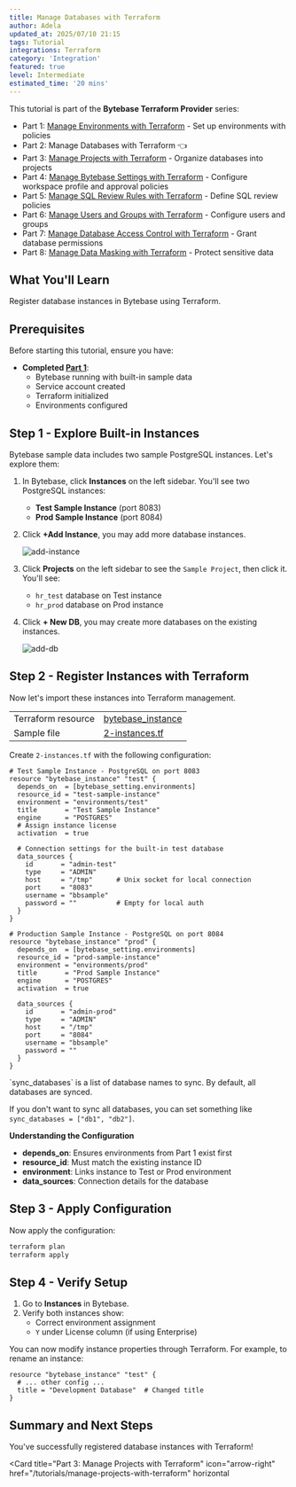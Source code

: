 ```yaml
---
title: Manage Databases with Terraform
author: Adela
updated_at: 2025/07/10 21:15
tags: Tutorial
integrations: Terraform
category: 'Integration'
featured: true
level: Intermediate
estimated_time: '20 mins'
---
```



This tutorial is part of the **Bytebase Terraform Provider** series:

- Part 1: [Manage Environments with Terraform](/tutorials/manage-environments-with-terraform) - Set up environments with policies
- Part 2: Manage Databases with Terraform 👈
- Part 3: [Manage Projects with Terraform](/tutorials/manage-projects-with-terraform) - Organize databases into projects
- Part 4: [Manage Bytebase Settings with Terraform](/tutorials/manage-general-settings-with-terraform) - Configure workspace profile and approval policies
- Part 5: [Manage SQL Review Rules with Terraform](/tutorials/manage-sql-review-rules-with-terraform) - Define SQL review policies
- Part 6: [Manage Users and Groups with Terraform](/tutorials/manage-users-and-groups-with-terraform) - Configure users and groups
- Part 7: [Manage Database Access Control with Terraform](/tutorials/manage-database-access-control-with-terraform) - Grant database permissions
- Part 8: [Manage Data Masking with Terraform](/tutorials/manage-data-masking-with-terraform) - Protect sensitive data

<TerraformGitHubSample />

## What You'll Learn

Register database instances in Bytebase using Terraform.

## Prerequisites

Before starting this tutorial, ensure you have:

- **Completed [Part 1](/tutorials/manage-environments-with-terraform)**:
  - Bytebase running with built-in sample data
  - Service account created
  - Terraform initialized
  - Environments configured

## Step 1 - Explore Built-in Instances

Bytebase sample data includes two sample PostgreSQL instances. Let's explore them:

1. In Bytebase, click **Instances** on the left sidebar. You'll see two PostgreSQL instances:

   - **Test Sample Instance** (port 8083)
   - **Prod Sample Instance** (port 8084)

2. Click **+Add Instance**, you may add more database instances.

   ![add-instance](/content/docs/tutorials/manage-databases-with-terraform/bb-add-instance.webp)

3. Click **Projects** on the left sidebar to see the `Sample Project`, then click it. You'll see:

   - `hr_test` database on Test instance
   - `hr_prod` database on Prod instance

4. Click **+ New DB**, you may create more databases on the existing instances.

   ![add-db](/content/docs/tutorials/manage-databases-with-terraform/bb-add-db.webp)

## Step 2 - Register Instances with Terraform

Now let's import these instances into Terraform management.

|                       |                                                                                                                        |
| --------------------- | ---------------------------------------------------------------------------------------------------------------------- |
| Terraform resource    | [bytebase_instance](https://registry.terraform.io/providers/bytebase/bytebase/latest/docs/resources/instance)         |
| Sample file           | [2-instances.tf](https://github.com/bytebase/terraform-provider-bytebase/blob/main/tutorials/2-instances.tf)          |

Create `2-instances.tf` with the following configuration:

```hcl 2-instances.tf
# Test Sample Instance - PostgreSQL on port 8083
resource "bytebase_instance" "test" {
  depends_on  = [bytebase_setting.environments]
  resource_id = "test-sample-instance"
  environment = "environments/test"
  title       = "Test Sample Instance"
  engine      = "POSTGRES"
  # Assign instance license
  activation  = true

  # Connection settings for the built-in test database
  data_sources {
    id       = "admin-test"
    type     = "ADMIN"
    host     = "/tmp"      # Unix socket for local connection
    port     = "8083"
    username = "bbsample"
    password = ""          # Empty for local auth
  }
}

# Production Sample Instance - PostgreSQL on port 8084
resource "bytebase_instance" "prod" {
  depends_on  = [bytebase_setting.environments]
  resource_id = "prod-sample-instance"
  environment = "environments/prod"
  title       = "Prod Sample Instance"
  engine      = "POSTGRES"
  activation  = true

  data_sources {
    id       = "admin-prod"
    type     = "ADMIN"
    host     = "/tmp"
    port     = "8084"
    username = "bbsample"
    password = ""
  }
}
```

<Note>
`sync_databases` is a list of database names to sync. By default, all databases are synced.

If you don't want to sync all databases, you can set something like `sync_databases = ["db1", "db2"]`.
</Note>


**Understanding the Configuration**

- **depends_on**: Ensures environments from Part 1 exist first
- **resource_id**: Must match the existing instance ID
- **environment**: Links instance to Test or Prod environment
- **data_sources**: Connection details for the database

## Step 3 - Apply Configuration

Now apply the configuration:

```bash
terraform plan
terraform apply
```

## Step 4 - Verify Setup

1. Go to **Instances** in Bytebase.
2. Verify both instances show:
   - Correct environment assignment
   - `Y` under License column (if using Enterprise)

You can now modify instance properties through Terraform. For example, to rename an instance:

```hcl
resource "bytebase_instance" "test" {
  # ... other config ...
  title = "Development Database"  # Changed title
}
```

## Summary and Next Steps

You've successfully registered database instances with Terraform!

<Card
  title="Part 3: Manage Projects with Terraform"
  icon="arrow-right"
  href="/tutorials/manage-projects-with-terraform"
  horizontal
></Card>
